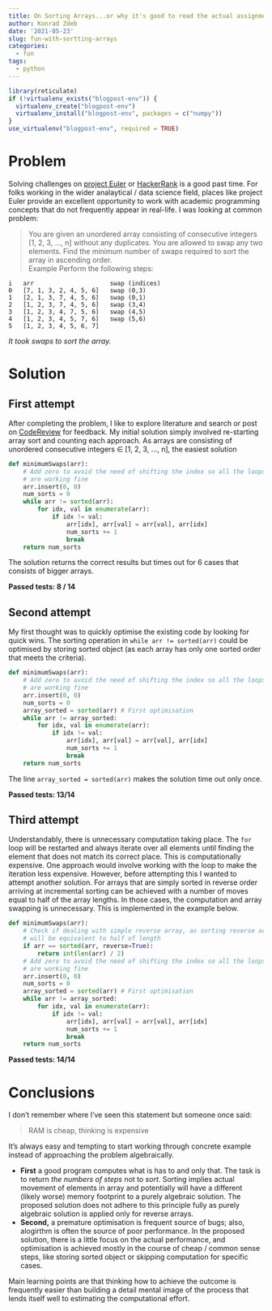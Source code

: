 ```yaml
---
title: On Sorting Arrays...or why it's good to read the actual assignment
author: Konrad Zdeb
date: '2021-05-23'
slug: fun-with-sortting-arrays
categories:
  - fun
tags:
  - python
---
```


```r
library(reticulate)
if (!virtualenv_exists("blogpost-env")) {
  virtualenv_create("blogpost-env")
  virtualenv_install("blogpost-env", packages = c("numpy"))
}
use_virtualenv("blogpost-env", required = TRUE)
```

# Problem 

Solving challenges on [project Euler](https://projecteuler.net)  or [HackerRank](https://www.hackerrank.com/) is a good past time. For folks working in the wider analaytical / data science field, places like project Euler provide an excellent opportunity to work with academic programming concepts that do not frequently appear in real-life. I was looking at common problem:

> You are given an unordered array consisting of consecutive integers  [1, 2, 3, ..., n] without any duplicates. You are allowed to swap any two elements. Find the minimum number of swaps required to sort the array in ascending order.  
Example
Perform the following steps:  
```
i   arr                     swap (indices)
0   [7, 1, 3, 2, 4, 5, 6]   swap (0,3)  
1   [2, 1, 3, 7, 4, 5, 6]   swap (0,1)  
2   [1, 2, 3, 7, 4, 5, 6]   swap (3,4)  
3   [1, 2, 3, 4, 7, 5, 6]   swap (4,5)  
4   [1, 2, 3, 4, 5, 7, 6]   swap (5,6)  
5   [1, 2, 3, 4, 5, 6, 7]  
```
*It took  swaps to sort the array.*

# Solution

## First attempt

After completing the problem, I like to explore literature and search or post on [CodeReview](https://codereview.stackexchange.com) for feedback. My initial solution simply involved re-starting array sort and counting each approach. As arrays are consisting of unordered consecutive integers ∈ [1, 2, 3, ..., n], the easiest solution 

```python
def minimumSwaps(arr):
    # Add zero to avoid the need of shifting the index so all the loops
    # are working fine
    arr.insert(0, 0)
    num_sorts = 0
    while arr != sorted(arr):
        for idx, val in enumerate(arr):
            if idx != val:
                arr[idx], arr[val] = arr[val], arr[idx]
                num_sorts += 1
                break
    return num_sorts
```

The solution returns the correct results but times out for 6 cases that consists of bigger arrays.

**Passed tests: 8 / 14**

## Second attempt 

My first thought was to quickly optimise the existing code by looking for quick wins. The sorting operation in `while arr != sorted(arr)` could be optimised by storing sorted object (as each array has only one sorted order that meets the criteria). 

```python
def minimumSwaps(arr):
    # Add zero to avoid the need of shifting the index so all the loops
    # are working fine
    arr.insert(0, 0)
    num_sorts = 0
    array_sorted = sorted(arr) # First optimisation
    while arr != array_sorted:
        for idx, val in enumerate(arr):
            if idx != val:
                arr[idx], arr[val] = arr[val], arr[idx]
                num_sorts += 1
                break
    return num_sorts
```

The line `array_sorted = sorted(arr)` makes the solution time out only once.

**Passed tests: 13/14**

## Third attempt

Understandably, there is unnecessary computation taking place. The `for` loop will be restarted and always iterate over all elements until finding the element that does not match its correct place. This is computationally expensive. One approach would involve working with the loop to make the iteration less expensive. However, before attempting this I wanted to attempt another solution. For arrays that are simply sorted in reverse order arriving at incremental sorting can be achieved with a number of moves equal to half of the array lengths. In those cases, the computation and array swapping is unnecessary. This is implemented in the example below. 

```python
def minimumSwaps(arr):
    # Check if dealing with simple reverse array, as sorting reverse array
    # will be equivalent to half of length
    if arr == sorted(arr, reverse=True):
        return int(len(arr) / 2)
    # Add zero to avoid the need of shifting the index so all the loops
    # are working fine
    arr.insert(0, 0)
    num_sorts = 0
    array_sorted = sorted(arr) # First optimisation
    while arr != array_sorted:
        for idx, val in enumerate(arr):
            if idx != val:
                arr[idx], arr[val] = arr[val], arr[idx]
                num_sorts += 1
                break
    return num_sorts
```
**Passed tests: 14/14**

# Conclusions
I don't remember where I've seen this statement but someone once said:

> RAM is cheap, thinking is expensive

It's always easy and tempting to start working through concrete example instead of approaching the problem algebraically.

* **First** a good program computes what is has to and only that. The task is to return *the numbers of steps* not to *sort.* Sorting implies actual movement of elements in array and potentially will have a different (likely worse) memory footprint to a purely algebraic solution. The proposed solution does not adhere to this principle fully as purely algebraic solution is applied only for reverse arrays.
* **Second,** a premature optimisation is frequent source of bugs; also, alogirthm is often the source of poor performance. In the proposed solution, there is a little focus on the actual performance, and optimisation is achieved mostly in the course of cheap / common sense steps, like storing sorted object or skipping computation for specific cases.

Main learning points are that thinking how to achieve the outcome is frequently easier than building a detail mental image of the process that lends itself well to estimating the computational effort.

